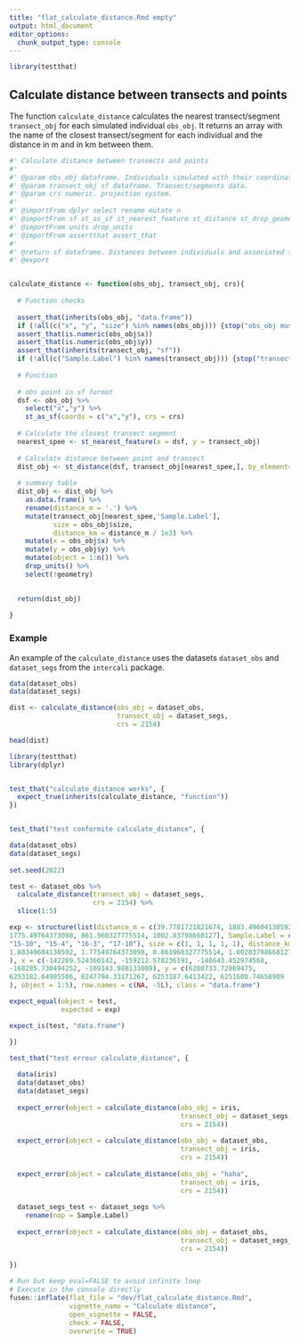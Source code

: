 ```yaml
---
title: "flat_calculate_distance.Rmd empty"
output: html_document
editor_options: 
  chunk_output_type: console
---
```


```r
library(testthat)
```


## Calculate distance between transects and points

The function `calculate_distance` calculates the nearest transect/segment `transect_obj` for each simulated individual `obs_obj`. It returns an array with the name of the closest transect/segment for each individual and the distance in m and in km between them.

```r

#' Calculate distance between transects and points
#'
#' @param obs_obj dataframe. Individuals simulated with their coordinates.
#' @param transect_obj sf dataframe. Transect/segments data.
#' @param crs numeric. projection system.
#'
#' @importFrom dplyr select rename mutate n
#' @importFrom sf st_as_sf st_nearest_feature st_distance st_drop_geometry
#' @importFrom units drop_units
#' @importFrom assertthat assert_that
#'
#' @return sf dataframe. Distances between individuals and associated transect/segment.
#' @export


calculate_distance <- function(obs_obj, transect_obj, crs){
  
  # Function checks
  
  assert_that(inherits(obs_obj, "data.frame"))
  if (!all(c("x", "y", "size") %in% names(obs_obj))) {stop("obs_obj must contain `x` and `y` columns. Verify your column names.")}
  assert_that(is.numeric(obs_obj$x))
  assert_that(is.numeric(obs_obj$y))
  assert_that(inherits(transect_obj, "sf"))
  if (!all(c("Sample.Label") %in% names(transect_obj))) {stop("transect_obj must contain `Sample.Label` column. Verify your column names.")}
  
  # Function
  
  # obs point in sf format
  dsf <- obs_obj %>%
    select("x","y") %>%
    st_as_sf(coords = c("x","y"), crs = crs)
  
  # Calculate the closest transect segment
  nearest_spee <- st_nearest_feature(x = dsf, y = transect_obj)
  
  # Calculate distance between point and transect
  dist_obj <- st_distance(dsf, transect_obj[nearest_spee,], by_element=TRUE)
  
  # summary table
  dist_obj <- dist_obj %>%
    as.data.frame() %>%
    rename(distance_m = '.') %>%
    mutate(transect_obj[nearest_spee,'Sample.Label'],
           size = obs_obj$size,
           distance_km = distance_m / 1e3) %>%
    mutate(x = obs_obj$x) %>%
    mutate(y = obs_obj$y) %>%
    mutate(object = 1:n()) %>%
    drop_units() %>%
    select(!geometry)

  
  return(dist_obj)
  
}
```



### Example

An example of the `calculate_distance` uses the datasets `dataset_obs` and `dataset_segs` from the `intercali` package.

```r

data(dataset_obs)
data(dataset_segs)

dist <- calculate_distance(obs_obj = dataset_obs, 
                           transect_obj = dataset_segs, 
                           crs = 2154)

head(dist)
```

```r
library(testthat)
library(dplyr)


test_that("calculate_distance works", {
  expect_true(inherits(calculate_distance, "function")) 
})


test_that("test conformite calculate_distance", {

data(dataset_obs)
data(dataset_segs)
  
set.seed(2022)

test <- dataset_obs %>%
  calculate_distance(transect_obj = dataset_segs, 
                     crs = 2154) %>%
  slice(1:5)

exp <- structure(list(distance_m = c(39.7781721821674, 1883.49604130592, 
1775.49764373098, 861.960327775514, 1002.83798668127), Sample.Label = c("8-10", 
"15-10", "15-4", "16-3", "17-10"), size = c(1, 1, 1, 1, 1), distance_km = c(0.0397781721821674, 
1.88349604130592, 1.77549764373098, 0.861960327775514, 1.00283798668127
), x = c(-142269.524360142, -159212.578236191, -148643.452974568, 
-168285.730494252, -169143.988133009), y = c(6260733.72869475, 
6253182.64985506, 6247794.33171267, 6253187.6413422, 6251608.74650909
), object = 1:5), row.names = c(NA, -5L), class = "data.frame")

expect_equal(object = test,
             expected = exp)

expect_is(test, "data.frame")

})

test_that("test erreur calculate_distance", {
  
  data(iris)
  data(dataset_obs)
  data(dataset_segs)
  
  expect_error(object = calculate_distance(obs_obj = iris,
                                           transect_obj = dataset_segs, 
                                           crs = 2154))
  
  expect_error(object = calculate_distance(obs_obj = dataset_obs,
                                           transect_obj = iris, 
                                           crs = 2154))
  
  expect_error(object = calculate_distance(obs_obj = "haha",
                                           transect_obj = iris, 
                                           crs = 2154))
  
  dataset_segs_test <- dataset_segs %>%
    rename(nop = Sample.Label)
  
  expect_error(object = calculate_distance(obs_obj = dataset_obs,
                                           transect_obj = dataset_segs_test, 
                                           crs = 2154))
  
})
```


```r
# Run but keep eval=FALSE to avoid infinite loop
# Execute in the console directly
fusen::inflate(flat_file = "dev/flat_calculate_distance.Rmd", 
               vignette_name = "Calculate distance",
               open_vignette = FALSE,
               check = FALSE,
               overwrite = TRUE)
```
